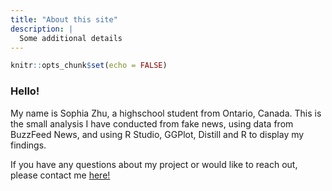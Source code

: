 ```yaml
---
title: "About this site"
description: |
  Some additional details
---
```


```r
knitr::opts_chunk$set(echo = FALSE)
```

### Hello!

My name is Sophia Zhu, a highschool student from Ontario, Canada. This is the small analysis I have conducted from fake news, using data from BuzzFeed News, and using R Studio, GGPlot, Distill and R to display my findings. 

If you have any questions about my project or would like to reach out, please contact me [here!](mailto:iceyes123@gmail.com)